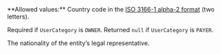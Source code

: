 <ParamField body="LegalRepresentativeNationality" type="string" >     
**Allowed values:** Country code in the <a href="/api-reference/overview/data-formats" target="_blank">ISO 3166-1 alpha-2 format</a> (two letters).

Required if `UserCategory` is `OWNER`. Returned `null` if `UserCategory` is `PAYER`.

The nationality of the entity’s legal representative.
</ParamField>